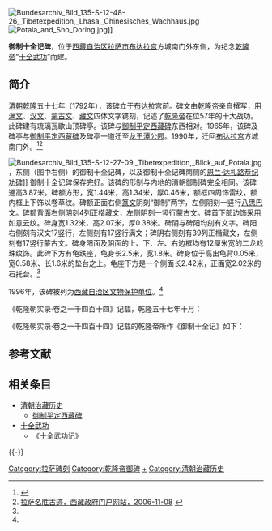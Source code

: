 [[File:Bundesarchiv_Bild_135-S-12-48-26,_Tibetexpedition,_Lhasa,_Chinesisches_Wachhaus.jpg|thumb]]
[[File:Potala_and_Sho_Doring.jpg|thumb]]]]

'''御制十全记碑'''，位于[[西藏自治区|西藏自治区]][[拉萨市|拉萨市]][[布达拉宫|布达拉宫]]方城南门外东侧，为纪念[[乾隆帝|乾隆帝]]“[[十全武功|十全武功]]”而建。

==简介==
[[清朝|清朝]][[乾隆|乾隆]]五十七年（1792年），该碑立于[[布达拉宫|布达拉宫]]前。碑文由[[乾隆帝|乾隆帝]]亲自撰写，用[[满文|满文]]、[[汉文|汉文]]、[[蒙古文|蒙古文]]、[[藏文|藏文]]四体文字镌刻，记述了[[乾隆帝|乾隆帝]]在位57年的十大战功。此碑建有琉璃瓦歇山顶碑亭。该碑与[[御制平定西藏碑|御制平定西藏碑]]东西相对。1965年，该碑及碑亭与[[御制平定西藏碑|御制平定西藏碑]]及碑亭一道迁至[[宗角禄康公园|龙王潭公园]]。1990年，迁回[[布达拉宫|布达拉宫]]方城南门外。<ref name=xzxx>{{Cite web |url=http://www.tibetol.cn/html/2013/bk_0307/146.html |title=御制十全纪功碑，西藏在线，于2013-08-16查阅 |access-date=2013-08-17 |archive-date=2019-08-04 |archive-url=https://web.archive.org/web/20190804171141/http://www.tibetol.cn/html/2013/bk_0307/146.html }}</ref><ref>[http://www.xizang.gov.cn/attribute/cont_52648.jspx?attributeId=44 拉萨名胜古迹，西藏政府门户网站，2006-11-08] {{webarchive|url=https://web.archive.org/web/20160304190540/http://www.xizang.gov.cn/attribute/cont_52648.jspx?attributeId=44 |date=2016-03-04 }}</ref>

[[File:Bundesarchiv_Bild_135-S-12-27-09,_Tibetexpedition,_Blick_auf_Potala.jpg|thumb]]，东侧（图中右侧）的御制十全记碑，以及御制十全记碑南侧的[[恩兰·达札路恭纪功碑|恩兰·达札路恭纪功碑]]]]
御制十全记碑保存完好。该碑的形制与内地的清朝御制碑完全相同。该碑通高3.87米。碑额方形，宽1.44米，高1.34米，厚0.46米，额框四周饰雷纹，额内框上下饰以卷草纹。碑额正面右侧[[篆文|篆文]]阴刻“御制”两字，左侧阴刻一竖行[[八思巴文|八思巴文]]。碑额背面右侧阴刻4列正楷[[藏文|藏文]]，左侧阴刻一竖行[[蒙古文|蒙古文]]。碑首下部边饰采用如意云纹。碑身宽1.32米，高2.07米，厚0.38米。碑阴与碑阳均刻有文字。碑阳右侧刻有汉文17竖行，左侧刻有17竖行满文；碑阴右侧刻有39列正楷藏文，左侧刻有17竖行蒙古文。碑身阳面及阴面的上、下、左、右边框均有12厘米宽的二龙戏珠纹饰。此碑下方有龟趺座，龟身长2.5米，宽1.8米。碑身位于高出龟背0.05米，宽0.58米、长1.6米的垫台之上。龟座下方是一个侧面长2.42米，正面宽2.02米的石托台。<ref name=xzxx/>

1996年，该碑被列为[[西藏自治区文物保护单位|西藏自治区文物保护单位]]。<ref name=xzxx/>

《乾隆朝实录·卷之一千四百十四》记载，乾隆五十七年十月：
{{引用|
戊辰。谕[[军机大臣|军机大臣]]曰、[[拉特纳巴都尔|拉特纳巴都尔]]等、屡次差头目赴营。哀恳投诚。进表纳贡。情词俱为恭顺。是以准其乞降。今又差人呈送犒军食物。并求伺候[[福康安|福康安]]等直至[[前藏|前藏]]。看此情形。实属真心慑伏。出于至诚。非特目前蒇功完善。并可保边境敉宁。[[卫藏|卫藏]]无事。至济咙、[[聂拉木|聂拉木]]、[[宗喀|宗喀]]等处。向来原有唐古忒兵丁驻守防御。皆因[[俘习浑|俘习浑]]等平时废弛。不加训练。以致怯懦无用。见贼退避。目下边界既不驻川兵。藏地事宜。皆系[[和琳|和琳]]责任。仔肩更重。所有原驻唐古忒第巴番兵。务须于巡边时勤加操练。认真稽查。俾怯懦积习。其应如何分拨派驻、及稽察训练之处。并著悉心妥办。以期永远遵循。再前据[[福康安|福康安]]奏、[[廓尔喀|廓尔喀]]差大头人[[第乌达特塔巴|第乌达特塔巴]]等、赍送表贡。于八月初八日到营等语。其于何日自帕朗古派员伴送起程之处。未据奏及。或系福康安等、候谕旨到日。再令起程。亦未可定。计此旨到时。福康安等、早扺前藏。前已有旨、令福康安飞饬伴送之员。于途次趱行。著再传谕福康安、如该贡使业已起程在途。务须飞檄委员。加紧行走。所有贡物。除象只马匹。本令缓程行走。此外如有沉重物件。亦不妨随后送京。以便贡使遄行。能于年内到京。俾随[[朝鲜|朝鲜]]各国之后。瞻仰朝仪。方为妥善。即或不能。亦务令于灯节前到京。以便宴赉。再福康安等奏、廓尔喀差出头人禀称、欲令贡使过藏时。谒见[[达赖|-{達}-赖喇嘛]]、[[班禅额尔德尼|班禅额尔德尼]]、叩头请罪。并于准降后。拟遣人赴藏。呈递[[哈达|哈达]]土物等语。拉特纳巴都尔。欲令来使谒见-{達}-赖喇嘛等请罪。亦足见其悔过之心。至伊呈送-{達}-赖喇嘛等哈达土物。[[和琳|和琳]]应告知-{達}-赖喇嘛等、酌量收存数件。勿虗其意。仍加倍酬给回赏。不可为廓尔喀所轻。再此事蒇功完善。御制十全记一篇。以志武成十告。现令繙写四体字。俟缮写完竣。再行发交和琳、酌量于[[御制平定西藏碑|圣祖御碑]]之旁竖立。或另相地势。建盖碑亭。以昭武功而垂久远。
}}

《乾隆朝实录·卷之一千四百十四》记载的乾隆帝所作《御制十全记》如下：
{{引用|
昨准[[廓尔喀|廓尔喀]]归降。命凯旋班师诗。有十全大武扬之句。盖引而未发。兹特叙而记之。夫记者、志也。虞书朕志先定。乃在心。周礼春官掌邦国之志。乃在事。旅獒志以道宁。则兼心与事而言之。然总不出夫道。得其道。乃能合于天。以冀承乎贶。则予之十全武功。庶几有契于斯。而可志以记之乎。十功者。平准噶尔为二。定回部为一。扫金川为二。靖台湾为一。降缅甸、安南、各一。即今二次受廓尔喀降、合为十。其内地之三叛么䵉。弗屑数也。前已酉廓尔喀之降。盖因彼扰藏边界。发偏师以问罪。而所遣[[鄂辉|鄂辉]]等、未宣我武。[[巴忠|巴忠]]乃迁就完事。致彼弗惧。而去岁复来。以致大掠[[后藏|后藏]]。饱欲而归。使长此以往。彼将占藏地。吓众番。全蜀无宁岁矣。是以罪庸臣。选名将。励众军。筹储饷。[[福康安|福康安]]等、深感朕恩。弗辞劳苦。于去岁冬月。即率[[索伦|索伦]][[四川|四川]]降畨等精兵。次第由[[西宁|西宁]]冒雪而进。今岁五月。遂临贼境。收复藏边。攻克贼疆。履线险如平地。渡溜要若蹄涔。绕上袭下。埋根批吭。手足胼胝。有所弗恤。七战七胜。贼人丧胆。及兵临阳布。贼遂屡遣头人。匍匐乞降。将军所檄事件。无不谨从。而独不敢身诣军营。盖彼去岁曾诱藏之[[噶伦|噶布伦]][[丹津班珠尔|丹津班珠尔]]等前去。故不敢出也。我武既扬。必期扫穴犁庭。不遗一介。亦非体上天好生之意。即使尽得其地。而西藏边外。又数千里之遥。所谓不可耕而守者。亦将付之他人。乃降旨允降班师。以蒇斯事。昔[[唐太宗|唐太宗]]策[[颉利可汗|颉利]]曰。示之必克。其和乃固。廓尔喀非颉利之比。番边殊[[长安|长安]]之近。彼且乞命吁恩。准之不暇。又安敢言和乎。然今日之宣兵威。使贼固意求降归顺。实与[[唐太宗|唐太宗]]之论。有所符合。昔予记[[土尔扈特|土尔扈特]]之事。于归降归顺。已悉言之。若今廓尔喀之谢罪乞命。归降归顺。盖并有焉。以其悔过诚而献地切也。迺知守中国者。不可徒言偃武修文、以自示弱也。彼偃武修文之不已。必致弃其故有而不能守。是亦不可不知耳。知进知退。易有明言。予实服膺弗敢忘。而每于用武之际。更切深思。定于志以合乎道。幸而五十七年之间。十全武功。岂非天贶。然天贶逾深。予惧益切。不敢言感。惟恐难承。兢兢惶惶。以俟天眷。为归政全人。夫复何言。}}

{{wide image|Potala palace24.jpg|600px|布达拉宫方城大门。门外西侧（图中左侧）为[[御制平定西藏碑|御制平定西藏碑]]，东侧（图中右侧）为御制十全记碑}}

== 参考文献 ==
{{Reflist}}

==相关条目==
*[[清朝治藏历史|清朝治藏历史]]
**[[御制平定西藏碑|御制平定西藏碑]]
*[[十全武功|十全武功]]
**《[[十全武功记|十全武功记]]》
{{-}}
{{十全武功}}
{{拉萨地标}}
[[Category:拉萨碑刻|Category:拉萨碑刻]]
[[Category:乾隆帝御碑|Category:乾隆帝御碑]]
[[Category:十全武功|+]]
[[Category:清朝治藏历史|Category:清朝治藏历史]]